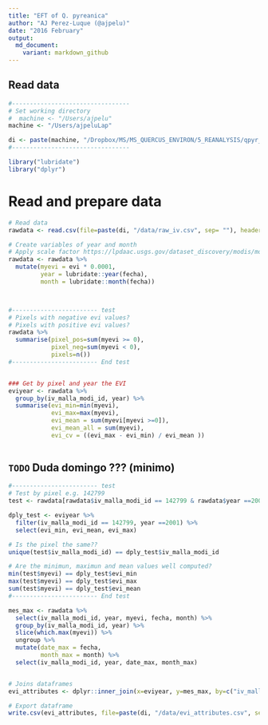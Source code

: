 ```yaml
---
title: "EFT of Q. pyreanica"
author: "AJ Perez-Luque (@ajpelu)"
date: "2016 February"
output:  
  md_document:
    variant: markdown_github
---
```

  
## Read data 
  
```r
#---------------------------------
# Set working directory 
#  machine <- "/Users/ajpelu"
machine <- "/Users/ajpeluLap"

di <- paste(machine, "/Dropbox/MS/MS_QUERCUS_ENVIRON/5_REANALYSIS/qpyr_efts", sep = "")
#---------------------------------
```

```r
library("lubridate") 
library("dplyr")
```

# Read and prepare data
```r
# Read data
rawdata <- read.csv(file=paste(di, "/data/raw_iv.csv", sep= ""), header = TRUE, sep = ',')

# Create variables of year and month 
# Apply scale factor https://lpdaac.usgs.gov/dataset_discovery/modis/modis_products_table/mod13q1 
rawdata <- rawdata %>% 
  mutate(myevi = evi * 0.0001,
         year = lubridate::year(fecha),
         month = lubridate::month(fecha))



#------------------------ test
# Pixels with negative evi values?
# Pixels with positive evi values?
rawdata %>% 
  summarise(pixel_pos=sum(myevi >= 0),
            pixel_neg=sum(myevi < 0),
            pixels=n())
#------------------------ End test


### Get by pixel and year the EVI
eviyear <- rawdata %>% 
  group_by(iv_malla_modi_id, year) %>%
  summarise(evi_min=min(myevi),
            evi_max=max(myevi), 
            evi_mean = sum(myevi[myevi >=0]),
            evi_mean_all = sum(myevi), 
            evi_cv = ((evi_max - evi_min) / evi_mean ))
 
```

## `TODO` Duda domingo ??? (minimo)

```r
#------------------------ test
# Test by pixel e.g. 142799 
test <- rawdata[rawdata$iv_malla_modi_id == 142799 & rawdata$year ==2001,]

dply_test <- eviyear %>% 
  filter(iv_malla_modi_id == 142799, year ==2001) %>%
  select(evi_min, evi_mean, evi_max)

# Is the pixel the same?? 
unique(test$iv_malla_modi_id) == dply_test$iv_malla_modi_id

# Are the minimun, maximun and mean values well computed?
min(test$myevi) == dply_test$evi_min
max(test$myevi) == dply_test$evi_max
sum(test$myevi) == dply_test$evi_mean
#------------------------ End test

```

```r

mes_max <- rawdata %>% 
  select(iv_malla_modi_id, year, myevi, fecha, month) %>% 
  group_by(iv_malla_modi_id, year) %>%
  slice(which.max(myevi)) %>%
  ungroup %>%
  mutate(date_max = fecha,
         month_max = month) %>%
  select(iv_malla_modi_id, year, date_max, month_max)


# Joins dataframes
evi_attributes <- dplyr::inner_join(x=eviyear, y=mes_max, by=c("iv_malla_modi_id", "year"))

# Export dataframe
write.csv(evi_attributes, file=paste(di, "/data/evi_attributes.csv", sep=""), row.names = FALSE)
```

